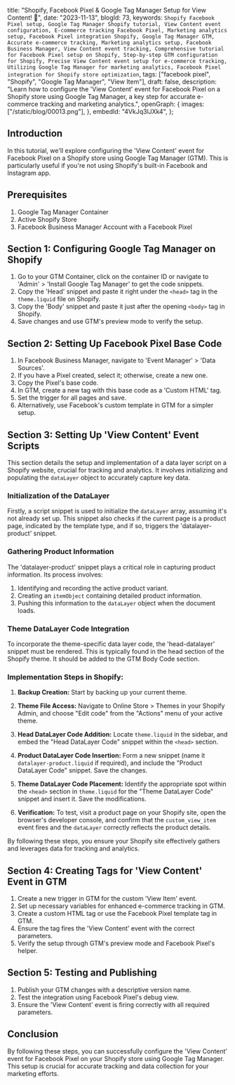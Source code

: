   title:
    "Shopify, Facebook Pixel & Google Tag Manager Setup for View Content! 🚀",
  date: "2023-11-13",
  blogId: 73,
  keywords: `Shopify Facebook Pixel setup, Google Tag Manager Shopify tutorial, View Content event configuration, E-commerce tracking Facebook Pixel, Marketing analytics setup, Facebook Pixel integration Shopify, Google Tag Manager GTM, Accurate e-commerce tracking, Marketing analytics setup, Facebook Business Manager, View Content event tracking, Comprehensive tutorial for Facebook Pixel setup on Shopify, Step-by-step GTM configuration for Shopify, Precise View Content event setup for e-commerce tracking, Utilizing Google Tag Manager for marketing analytics, Facebook Pixel integration for Shopify store optimization`,
  tags: ["facebook pixel", "Shopify", "Google Tag Manager", "View Item"],
  draft: false,
  description:
    "Learn how to configure the 'View Content' event for Facebook Pixel on a Shopify store using Google Tag Manager, a key step for accurate e-commerce tracking and marketing analytics.",
  openGraph: {
    images: ["/static/blog/00013.png"],
  },
  embedId: "4VkJq3lJXk4",
};

## Introduction

In this tutorial, we'll explore configuring the 'View Content' event for Facebook Pixel on a Shopify store using Google Tag Manager (GTM). This is particularly useful if you're not using Shopify's built-in Facebook and Instagram app.

## Prerequisites

1. Google Tag Manager Container
2. Active Shopify Store
3. Facebook Business Manager Account with a Facebook Pixel

## Section 1: Configuring Google Tag Manager on Shopify

1. Go to your GTM Container, click on the container ID or navigate to 'Admin' > 'Install Google Tag Manager' to get the code snippets.
2. Copy the 'Head' snippet and paste it right under the `<head>` tag in the `theme.liquid` file on Shopify.
3. Copy the 'Body' snippet and paste it just after the opening `<body>` tag in Shopify.
4. Save changes and use GTM's preview mode to verify the setup.

## Section 2: Setting Up Facebook Pixel Base Code

1. In Facebook Business Manager, navigate to 'Event Manager' > 'Data Sources'.
2. If you have a Pixel created, select it; otherwise, create a new one.
3. Copy the Pixel's base code.
4. In GTM, create a new tag with this base code as a 'Custom HTML' tag.
5. Set the trigger for all pages and save.
6. Alternatively, use Facebook's custom template in GTM for a simpler setup.

## Section 3: Setting Up 'View Content' Event Scripts

This section details the setup and implementation of a data layer script on a Shopify website, crucial for tracking and analytics. It involves initializing and populating the `dataLayer` object to accurately capture key data.

### Initialization of the DataLayer

Firstly, a script snippet is used to initialize the `dataLayer` array, assuming it's not already set up. This snippet also checks if the current page is a product page, indicated by the template type, and if so, triggers the 'datalayer-product' snippet.

<DataLayerCode type="viewItem" subType="head" />

### Gathering Product Information

The 'datalayer-product' snippet plays a critical role in capturing product information. Its process involves:

1. Identifying and recording the active product variant.
2. Creating an `itemObject` containing detailed product information.
3. Pushing this information to the `dataLayer` object when the document loads.

<DataLayerCode type="viewItem" subType="main" />

### Theme DataLayer Code Integration

To incorporate the theme-specific data layer code, the 'head-datalayer' snippet must be rendered. This is typically found in the head section of the Shopify theme. It should be added to the GTM Body Code section.

<DataLayerCode type="viewItem" subType="theme" />

### Implementation Steps in Shopify:

1. **Backup Creation:** Start by backing up your current theme.

2. **Theme File Access:** Navigate to Online Store > Themes in your Shopify Admin, and choose "Edit code" from the "Actions" menu of your active theme.

3. **Head DataLayer Code Addition:** Locate `theme.liquid` in the sidebar, and embed the "Head DataLayer Code" snippet within the `<head>` section.

4. **Product DataLayer Code Insertion:** Form a new snippet (name it `datalayer-product.liquid` if required), and include the "Product DataLayer Code" snippet. Save the changes.

5. **Theme DataLayer Code Placement:** Identify the appropriate spot within the `<head>` section in `theme.liquid` for the "Theme DataLayer Code" snippet and insert it. Save the modifications.

6. **Verification:** To test, visit a product page on your Shopify site, open the browser's developer console, and confirm that the `custom_view_item` event fires and the `dataLayer` correctly reflects the product details.

By following these steps, you ensure your Shopify site effectively gathers and leverages data for tracking and analytics.

## Section 4: Creating Tags for 'View Content' Event in GTM

1. Create a new trigger in GTM for the custom 'View Item' event.
2. Set up necessary variables for enhanced e-commerce tracking in GTM.
3. Create a custom HTML tag or use the Facebook Pixel template tag in GTM.
4. Ensure the tag fires the 'View Content' event with the correct parameters.
5. Verify the setup through GTM's preview mode and Facebook Pixel's helper.

## Section 5: Testing and Publishing

1. Publish your GTM changes with a descriptive version name.
2. Test the integration using Facebook Pixel's debug view.
3. Ensure the 'View Content' event is firing correctly with all required parameters.

## Conclusion

By following these steps, you can successfully configure the 'View Content' event for Facebook Pixel on your Shopify store using Google Tag Manager. This setup is crucial for accurate tracking and data collection for your marketing efforts.
